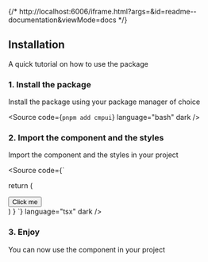 {/* http://localhost:6006/iframe.html?args=&id=readme--documentation&viewMode=docs */}


<README >

## Installation

A quick tutorial on how to use the package

### 1. Install the package

Install the package using your package manager of choice

<Source code={`pnpm add cmpui`} language="bash" dark />

### 2. Import the component and the styles

Import the component and the styles in your project

<Source code={`

  return (
    <div>
      <Button>Click me</Button>
    </div>
  )
}
`} language="tsx" dark />

### 3. Enjoy

You can now use the component in your project

</README>
